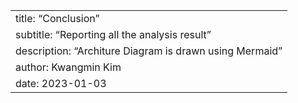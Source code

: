 ---
title: "Conclusion"
subtitle: "Reporting all the analysis result"
description: "Architure Diagram is drawn using Mermaid"
author: Kwangmin Kim
date: 2023-01-03
---